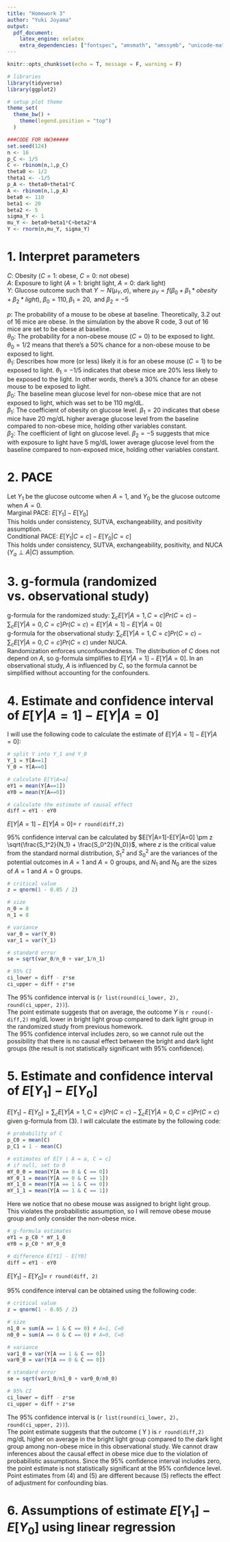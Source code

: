 ```yaml
---
title: "Homework 3"
author: "Yuki Joyama"
output: 
  pdf_document:
    latex_engine: xelatex
    extra_dependencies: ["fontspec", "amsmath", "amssymb", "unicode-math"]
---
```


```r
knitr::opts_chunk$set(echo = T, message = F, warning = F)
```

```r
# libraries
library(tidyverse)
library(ggplot2)

# setup plot theme
theme_set(
  theme_bw() +
    theme(legend.position = "top")
  )

###CODE FOR HW3#####
set.seed(124)
n <- 16
p_C <- 1/5
C <- rbinom(n,1,p_C)
theta0 <- 1/2
theta1 <- -1/5
p_A <- theta0+theta1*C
A <- rbinom(n,1,p_A)
beta0 <- 110
beta1 <- 20
beta2 <- 5
sigma_Y <- 1
mu_Y <- beta0+beta1*C+beta2*A
Y <- rnorm(n,mu_Y, sigma_Y)
```


# 1. Interpret parameters
$C$: Obesity ($C=1$: obese, $C=0$: not obese)    
$A$: Exposure to light ($A=1$: bright light, $A=0$: dark light)  
$Y$: Glucose outcome such that $Y\sim N(\mu_Y, \sigma)$, where $\mu_Y= f(\beta_0+\beta_1*obesity+\beta_2*light)$, $\beta_0=110, \beta_1=20, \text{ and } \beta_2=-5$   
  
$p$: The probability of a mouse to be obese at baseline. Theoretically, 3.2 out of 16 mice are obese. In the simulation by the above R code, 3 out of 16 mice are set to be obese at baseline.  
$\theta_0$: The probability for a non-obese mouse ($C=0$) to be exposed to light. $\theta_0=1/2$ means that there's a 50% chance for a non-obese mouse to be exposed to light.   
$\theta_1$: Describes how more (or less) likely it is for an obese mouse ($C=1$) to be exposed to light. $\theta_1=-1/5$ indicates that obese mice are 20% less likely to be exposed to the light. In other words, there's a 30% chance for an obese mouse to be exposed to light.     
$\beta_0$: The baseline mean glucose level for non-obese mice that are not exposed to light, which was set to be 110 mg/dL.   
$\beta_1$: The coefficient of obesity on glucose level. $\beta_1=20$ indicates that obese mice have 20 mg/dL higher average glucose level from the baseline compared to non-obese mice, holding other variables constant.       
$\beta_2$: The coefficient of light on glucose level. $\beta_2=-5$ suggests that mice with exposure to light have 5 mg/dL lower average glucose level from the baseline compared to non-exposed mice, holding other variables constant. 

# 2. PACE
Let $Y_1$ be the glucose outcome when $A=1$, and $Y_0$ be the glucose outcome when $A=0$.  
Marginal PACE: $E[Y_1]-E[Y_0]$  
This holds under consistency, SUTVA, exchangeability, and positivity assumption.  
Conditional PACE: $E[Y_1|C=c]-E[Y_0|C=c]$  
This holds under consistency, SUTVA, exchangeability, positivity, and NUCA ($Y_a\perp A|C$) assumption.

# 3. g-formula (randomized vs. observational study)
g-formula for the randomized study:  $\sum_c E[Y | A = 1, C = c] Pr(C = c) - \sum_c E[Y | A = 0, C = c] Pr(C = c)=E[Y|A=1]-E[Y|A=0]$  
g-formula for the observational study: $\sum_c E[Y |A=1, C = c] Pr(C = c)-\sum_c E[Y |A=0, C = c] Pr(C = c)$ under NUCA.  
Randomization enforces unconfoundedness. The distribution of $C$ does not depend on $A$, so g-formula simplifies to $E[Y|A=1]-E[Y|A=0]$. In an observational study, $A$ is influenced by $C$, so the formula cannot be simplified without accounting for the confounders.   

# 4. Estimate and confidence interval of $E[Y|A=1]-E[Y|A=0]$
I will use the following code to calculate the estimate of $E[Y|A=1]-E[Y|A=0]$:
```r
# split Y into Y_1 and Y_0
Y_1 = Y[A==1]
Y_0 = Y[A==0]

# calculate E[Y|A=a]
eY1 = mean(Y[A==1])
eY0 = mean(Y[A==0])

# calculate the estimate of causal effect
diff = eY1 - eY0
```

$E[Y|A=1]-E[Y|A=0]=$ `r round(diff,2)`

95% confidence interval can be calculated by $E[Y|A=1]-E[Y|A=0] \pm z \sqrt{\frac{S_1^2}{N_1} + \frac{S_0^2}{N_0}}$, where $z$ is the critical value from the standard normal distribution, $S_1^2$ and $S_0^2$ are the variances of the potential outcomes in $A=1$ and $A=0$ groups, and $N_1$ and $N_0$ are the sizes of $A=1$ and $A=0$ groups.
```r
# critical value
z = qnorm(1 - 0.05 / 2)

# size
n_0 = 8
n_1 = 8

# variance
var_0 = var(Y_0)
var_1 = var(Y_1)

# standard error
se = sqrt(var_0/n_0 + var_1/n_1)

# 95% CI
ci_lower = diff - z*se
ci_upper = diff + z*se
```

The 95% confidence interval is (`r list(round(ci_lower, 2), round(ci_upper, 2))`).  
The point estimate suggests that on average, the outcome $Y$ is `r round(-diff,2)` mg/dL lower in bright light group compared to dark light group in the randomized study from previous homework.  
The 95% confidence interval includes zero, so we cannot rule out the possibility that there is no causal effect between the bright and dark light groups (the result is not statistically significant with 95% confidence).

# 5. Estimate and confidence interval of $E[Y_1]-E[Y_0]$
$E[Y_1]- E[Y_0]=\sum_c E[Y |A=1, C = c] Pr(C = c)-\sum_c E[Y |A=0, C = c] Pr(C = c)$ given g-formula from (3). I will calculate the estimate by the following code:
```r
# probability of C
p_C0 = mean(C)
p_C1 = 1 - mean(C)

# estimates of E[Y | A = a, C = c]
# if null, set to 0
mY_0_0 = mean(Y[A == 0 & C == 0])
mY_0_1 = mean(Y[A == 0 & C == 1])
mY_1_0 = mean(Y[A == 1 & C == 0])
mY_1_1 = mean(Y[A == 1 & C == 1])
```

Here we notice that no obese mouse was assigned to bright light group. This violates the probabilistic assumption, so I will remove obese mouse group and only consider the non-obese mice.

```r

# g-formula estimates
eY1 = p_C0 * mY_1_0
eY0 = p_C0 * mY_0_0 

# difference E[Y1] - E[Y0]
diff = eY1 - eY0
```

$E[Y_1]- E[Y_0]=$ `r round(diff, 2)`

95% condifence interval can be obtained using the following code:
```r
# critical value
z = qnorm(1 - 0.05 / 2)

# size
n1_0 = sum(A == 1 & C == 0) # A=1, C=0
n0_0 = sum(A == 0 & C == 0) # A=0, C=0

# variance
var1_0 = var(Y[A == 1 & C == 0])
var0_0 = var(Y[A == 0 & C == 0])

# standard error
se = sqrt(var1_0/n1_0 + var0_0/n0_0)

# 95% CI
ci_lower = diff - z*se
ci_upper = diff + z*se
```

The 95% confidence interval is (`r list(round(ci_lower, 2), round(ci_upper, 2))`).  
The point estimate suggests that the outcome \( Y \) is `r round(diff,2)` mg/dL higher on average in the bright light group compared to the dark light group among non-obese mice in this observational study. We cannot draw inferences about the causal effect in obese mice due to the violation of probabilistic assumptions. Since the 95% confidence interval includes zero, the point estimate is not statistically significant at the 95% confidence level.  
Point estimates from (4) and (5) are different because (5) reflects the effect of adjustment for confounding bias.

# 6. Assumptions of estimate $E[Y_1]−E[Y_0]$ using linear regression


